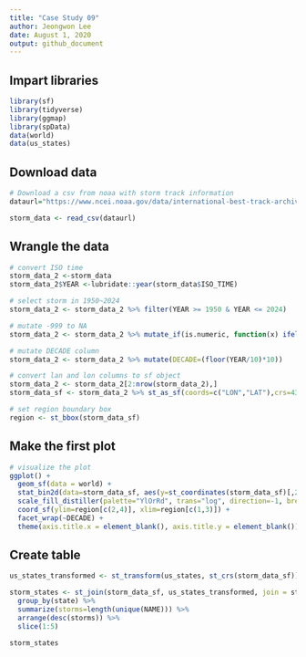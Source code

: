 ```yaml
---
title: "Case Study 09"
author: Jeongwon Lee
date: August 1, 2020
output: github_document
---
```


## Impart libraries

```r
library(sf)
library(tidyverse)
library(ggmap)
library(spData)
data(world)
data(us_states)
```

## Download data

```r
# Download a csv from noaa with storm track information
dataurl="https://www.ncei.noaa.gov/data/international-best-track-archive-for-climate-stewardship-ibtracs/v04r01/access/csv/ibtracs.NA.list.v04r01.csv"

storm_data <- read_csv(dataurl)
```

## Wrangle the data

```r
# convert ISO time
storm_data_2 <-storm_data
storm_data_2$YEAR <-lubridate::year(storm_data$ISO_TIME)

# select storm in 1950~2024
storm_data_2 <- storm_data_2 %>% filter(YEAR >= 1950 & YEAR <= 2024)

# mutate -999 to NA
storm_data_2 <- storm_data_2 %>% mutate_if(is.numeric, function(x) ifelse(x==-999.0, NA, x))

# mutate DECADE column
storm_data_2 <- storm_data_2 %>% mutate(DECADE=(floor(YEAR/10)*10))

# convert lan and lon columns to sf object
storm_data_2 <- storm_data_2[2:nrow(storm_data_2),]
storm_data_sf <- storm_data_2 %>% st_as_sf(coords=c("LON","LAT"),crs=4326)

# set region boundary box
region <- st_bbox(storm_data_sf) 
```

## Make the first plot

```r
# visualize the plot
ggplot() +
  geom_sf(data = world) +
  stat_bin2d(data=storm_data_sf, aes(y=st_coordinates(storm_data_sf)[,2], x=st_coordinates(storm_data_sf)[,1]),bins=100) +
  scale_fill_distiller(palette="YlOrRd", trans="log", direction=-1, breaks = c(1,10,100,1000)) +
  coord_sf(ylim=region[c(2,4)], xlim=region[c(1,3)]) +
  facet_wrap(~DECADE) +
  theme(axis.title.x = element_blank(), axis.title.y = element_blank())

```

## Create table

```r
us_states_transformed <- st_transform(us_states, st_crs(storm_data_sf)) %>% select(state = NAME)

storm_states <- st_join(storm_data_sf, us_states_transformed, join = st_intersects,left = F) %>%
  group_by(state) %>% 
  summarize(storms=length(unique(NAME))) %>% 
  arrange(desc(storms)) %>% 
  slice(1:5)

storm_states

```
